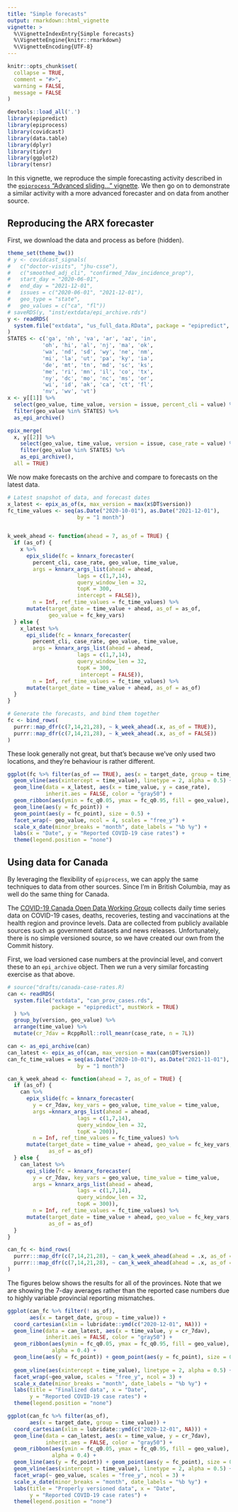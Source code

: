 ```yaml
---
title: "Simple forecasts"
output: rmarkdown::html_vignette
vignette: >
  %\VignetteIndexEntry{Simple forecasts}
  %\VignetteEngine{knitr::rmarkdown}
  %\VignetteEncoding{UTF-8}
---
```


```r
knitr::opts_chunk$set(
  collapse = TRUE,
  comment = "#>",
  warning = FALSE,
  message = FALSE
)
```

```r
devtools::load_all('.')
library(epipredict)
library(epiprocess)
library(covidcast)
library(data.table)
library(dplyr)
library(tidyr)
library(ggplot2)
library(tensr)
```


In this vignette, we reproduce the simple forecasting activity described in the [`epiprocess` "Advanced sliding..." vignette](https://cmu-delphi.github.io/epiprocess/articles/advanced.html#version-aware-forecasting-revisited-1). We then go on to demonstrate a similar activity with a more advanced forecaster and on data from another source.

## Reproducing the ARX forecaster

First, we download the data and process as before (hidden).


```r
theme_set(theme_bw())
# y <- covidcast_signals(
#   c("doctor-visits", "jhu-csse"),
#   c("smoothed_adj_cli", "confirmed_7dav_incidence_prop"),
#   start_day = "2020-06-01", 
#   end_day = "2021-12-01",
#   issues = c("2020-06-01", "2021-12-01"),
#   geo_type = "state", 
#   geo_values = c("ca", "fl")) 
# saveRDS(y, "inst/extdata/epi_archive.rds")
y <- readRDS(
  system.file("extdata", "us_full_data.RData", package = "epipredict", mustWork = TRUE)
)
STATES <- c('ga', 'nh', 'va', 'ar', 'az', 'in',
           'oh', 'hi', 'al', 'nj', 'ma', 'ok',
           'wa', 'nd', 'sd', 'wy', 'ne', 'nm',
           'mi', 'la', 'ut', 'pa', 'ky', 'ia',
           'de', 'mt', 'tn', 'md', 'sc', 'ks',
           'me', 'ri', 'mn', 'il', 'co', 'tx',
           'ny', 'dc', 'mo', 'nc', 'ms', 'or',
           'wi', 'id', 'ak', 'ca', 'ct', 'fl',
           'nv', 'wv', 'vt')
x <- y[[1]] %>%  
  select(geo_value, time_value, version = issue, percent_cli = value) %>%
  filter(geo_value %in% STATES) %>%
  as_epi_archive()

epix_merge(
  x, y[[2]] %>% 
    select(geo_value, time_value, version = issue, case_rate = value) %>%
    filter(geo_value %in% STATES) %>%
    as_epi_archive(),
  all = TRUE)
```

We now make forecasts on the archive and compare to forecasts on the latest
data. 

```r
# Latest snapshot of data, and forecast dates
x_latest <- epix_as_of(x, max_version = max(x$DT$version))
fc_time_values <- seq(as.Date("2020-10-01"), as.Date("2021-12-01"), 
                      by = "1 month")


k_week_ahead <- function(ahead = 7, as_of = TRUE) {
  if (as_of) {
    x %>%
      epix_slide(fc = knnarx_forecaster(
        percent_cli, case_rate, geo_value, time_value, 
        args = knnarx_args_list(ahead = ahead,
                      lags = c(1,7,14),
                      query_window_len = 32,
                      topK = 300,
                      intercept = FALSE)),
        n = Inf, ref_time_values = fc_time_values) %>%
      mutate(target_date = time_value + ahead, as_of = as_of,
             geo_value = fc_key_vars)
  } else {
    x_latest %>%
      epi_slide(fc = knnarx_forecaster(
        percent_cli, case_rate, geo_value, time_value,
        args = knnarx_args_list(ahead = ahead,
                      lags = c(1,7,14),
                      query_window_len = 32,
                      topK = 300,
                       intercept = FALSE)),
        n = Inf, ref_time_values = fc_time_values) %>%
      mutate(target_date = time_value + ahead, as_of = as_of)
  }
}

# Generate the forecasts, and bind them together
fc <- bind_rows(
  purrr::map_dfr(c(7,14,21,28), ~ k_week_ahead(.x, as_of = TRUE)),
  purrr::map_dfr(c(7,14,21,28), ~ k_week_ahead(.x, as_of = FALSE))
)
```




These look generally not great, but that's because we've only used two locations, and they're behaviour is rather different.

```r
ggplot(fc %>% filter(as_of == TRUE), aes(x = target_date, group = time_value)) +
  geom_vline(aes(xintercept = time_value), linetype = 2, alpha = 0.5) +
  geom_line(data = x_latest, aes(x = time_value, y = case_rate),
            inherit.aes = FALSE, color = "gray50") +
  geom_ribbon(aes(ymin = fc_q0.05, ymax = fc_q0.95, fill = geo_value), alpha = 0.4) +
  geom_line(aes(y = fc_point)) +
  geom_point(aes(y = fc_point), size = 0.5) +
  facet_wrap(~ geo_value, ncol = 4, scales = "free_y") +
  scale_x_date(minor_breaks = "month", date_labels = "%b %y") +
  labs(x = "Date", y = "Reported COVID-19 case rates") +
  theme(legend.position = "none")
```

## Using data for Canada

By leveraging the flexibility of `epiprocess`, we can apply the same techniques to data from other sources. Since I'm in British Columbia, may as well do the same thing for Canada.

The [COVID-19 Canada Open Data Working Group](https://opencovid.ca/) collects daily time series data on COVID-19 cases, deaths, recoveries, testing and vaccinations at the health region and province levels. Data are collected from publicly available sources such as government datasets and news releases. Unfortunately, there is no simple versioned source, so we have created our own from the Commit history.

First, we load versioned case numbers at the provincial level, and convert these to an `epi_archive` object. Then we run a very similar forcasting exercise as that above.

```r
# source("drafts/canada-case-rates.R)
can <- readRDS(
  system.file("extdata", "can_prov_cases.rds", 
              package = "epipredict", mustWork = TRUE)
  ) %>%
  group_by(version, geo_value) %>% 
  arrange(time_value) %>% 
  mutate(cr_7dav = RcppRoll::roll_meanr(case_rate, n = 7L))

can <- as_epi_archive(can)
can_latest <- epix_as_of(can, max_version = max(can$DT$version))
can_fc_time_values = seq(as.Date("2020-10-01"), as.Date("2021-11-01"), 
                      by = "1 month")

can_k_week_ahead <- function(ahead = 7, as_of = TRUE) {
  if (as_of) {
    can %>%
      epix_slide(fc = knnarx_forecaster(
        y = cr_7dav, key_vars = geo_value, time_value = time_value,
        args =knnarx_args_list(ahead = ahead,
                      lags = c(1,7,14),
                      query_window_len = 32,
                      topK = 200)),
        n = Inf, ref_time_values = fc_time_values) %>%
      mutate(target_date = time_value + ahead, geo_value = fc_key_vars,
             as_of = as_of)
  } else {
    can_latest %>%
      epi_slide(fc = knnarx_forecaster(
        y = cr_7dav, key_vars = geo_value, time_value = time_value,
        args = knnarx_args_list(ahead = ahead,
                      lags = c(1,7,14),
                      query_window_len = 32,
                      topK = 300)),
        n = Inf, ref_time_values = fc_time_values) %>%
      mutate(target_date = time_value + ahead, geo_value = fc_key_vars,
             as_of = as_of)
  }
}

can_fc <- bind_rows(
  purrr:::map_dfr(c(7,14,21,28), ~ can_k_week_ahead(ahead = .x, as_of = TRUE)),
  purrr:::map_dfr(c(7,14,21,28), ~ can_k_week_ahead(ahead = .x, as_of = FALSE))
)
```

The figures below shows the results for all of the provinces. Note that we are showing the 7-day averages rather than the reported case numbers due to highly variable provincial reporting mismatches.


```r
ggplot(can_fc %>% filter(! as_of), 
       aes(x = target_date, group = time_value)) +
  coord_cartesian(xlim = lubridate::ymd(c("2020-12-01", NA))) +
  geom_line(data = can_latest, aes(x = time_value, y = cr_7dav),
            inherit.aes = FALSE, color = "gray50") +
  geom_ribbon(aes(ymin = fc_q0.05, ymax = fc_q0.95, fill = geo_value),
              alpha = 0.4) +
  geom_line(aes(y = fc_point)) + geom_point(aes(y = fc_point), size = 0.5) +
  
  geom_vline(aes(xintercept = time_value), linetype = 2, alpha = 0.5) +
  facet_wrap(~geo_value, scales = "free_y", ncol = 3) +
  scale_x_date(minor_breaks = "month", date_labels = "%b %y") +
  labs(title = "Finalized data", x = "Date", 
       y = "Reported COVID-19 case rates") +
  theme(legend.position = "none")  
```

```r
ggplot(can_fc %>% filter(as_of), 
       aes(x = target_date, group = time_value)) +
  coord_cartesian(xlim = lubridate::ymd(c("2020-12-01", NA))) +
  geom_line(data = can_latest, aes(x = time_value, y = cr_7dav),
            inherit.aes = FALSE, color = "gray50") +
  geom_ribbon(aes(ymin = fc_q0.05, ymax = fc_q0.95, fill = geo_value),
              alpha = 0.4) +
  geom_line(aes(y = fc_point)) + geom_point(aes(y = fc_point), size = 0.5) +
  geom_vline(aes(xintercept = time_value), linetype = 2, alpha = 0.5) +
  facet_wrap(~ geo_value, scales = "free_y", ncol = 3) +
  scale_x_date(minor_breaks = "month", date_labels = "%b %y") +
  labs(title = "Properly versioned data", x = "Date", 
       y = "Reported COVID-19 case rates") +
  theme(legend.position = "none")  
```
